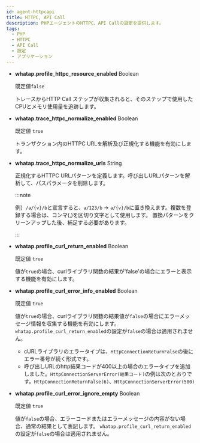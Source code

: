```yaml
---
id: agent-httpcapi
title: HTTPC, API Call
description: PHPエージェントのHTTPC、API Callの設定を提供します。
tags:
  - PHP
  - HTTPC
  - API Call
  - 設定
  - アプリケーション
---
```


- **whatap.profile_httpc_resource_enabled** <span class='type'>Boolean</span>

  既定値`false`

  トレースからHTTP Call ステップが収集されると、そのステップで使用したCPUとメモリ使用量を追跡します。

- **whatap.trace_httpc_normalize_enabled** <span class='type'>Boolean</span>

  既定値 `true`

  トランザクション内のHTTPC URLを解析及び正規化する機能を有効にします。

- **whatap.trace_httpc_normalize_urls** <span class='type'>String</span>

  正規化するHTTPC URLパターンを定義します。呼び出しURLパターンを解析して、パスパラメータを削除します。

  :::note

  例）`/a/{v}/b`と宣言すると、`a/123/b` → `a/{v}/b`に置き換えます。複数を登録する場合は、コンマ(,)を区切り文字として使用します。 置換パターンをクリーンアップした後、補足する必要があります。

  :::

- **whatap.profile_curl_return_enabled** <span class='type'>Boolean</span>

  既定値 `true`

  値が`true`の場合、curlライブラリ関数の結果が'false'の場合にエラーと表示する機能を有効にします。

- **whatap.profile_curl_error_info_enabled** <span class='type'>Boolean</span>

  既定値 `true`

  値が`true`の場合、curlライブラリ関数の結果値が`false`の場合にエラーメッセージ情報を収集する機能を有効にします。`whatap.profile_curl_return_enabled`の設定が`false`の場合は適用されません。

  - cURLライブラリのエラータイプは、`HttpConnectionReturnFalse`の後にエラー番号が続く形式です。
  - 呼び出しURLのhttp結果コードが400以上の場合のエラータイプを追加しました。`HttpConnectionServerError(結果コード)`の例は次のとおりです。`HttpConnectionReturnFalse(6)`、`HttpConnectionServerError(500)`

- **whatap.profile_curl_error_ignore_empty** <span class='type'>Boolean</span>

  既定値 `true`

  値が`false`の場合、エラーコードまたはエラーメッセージの内容がない場合、通常の結果として表記します。 `whatap.profile_curl_return_enabled`の設定が`false`の場合は適用されません。 
